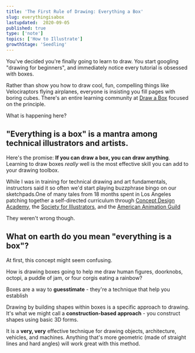 ```yaml
---
title: 'The First Rule of Drawing: Everything a Box'
slug: everythingisabox
lastupdated:  2020-09-05
published: true
type: ['note']
topics: ['How to Illustrate']
growthStage: 'Seedling'
---
```


You've decided you're finally going to learn to draw. You start googling "drawing for beginners", and immediately notice every tutorial is obsessed with boxes. 

Rather than show you how to draw cool, fun, compelling things like Velociraptors flying airplanes, everyone is insisting you fill pages with boring cubes. There's an entire  learning community at [Draw a Box](https://drawabox.com/) focused on the principle.

What is happening here?

## "Everything is a box" is a mantra among technical illustrators and artists.

Here's the promise: **If you can draw a box, you can draw anything**. Learning to draw boxes _really_ well is the most effective skill you can add to your drawing toolbox.

While I was in training for technical drawing and art fundamentals, instructors said it so often we'd start playing buzzphrase bingo on our sketchpads.<Footnote idName={1}>One of many tales from 18 months spent in Los Angeles patching together a self-directed curriculum through [Concept Design Academy](http://conceptdesignacad.com/), the [Society for Illustrators](https://si-la.org/classes/), and the [American Animation Guild](https://animationguild.org/)</Footnote>

They weren't wrong though.

## What on earth do you mean "everything is a box"?

At first, this concept might seem confusing.

How is drawing boxes going to help me draw human figures, doorknobs, octopi, a puddle of jam, or four corgis eating a rainbow?

Boxes are a way to __guesstimate__ - they're a technique that help you establish 

Drawing by building shapes within boxes is a specific approach to drawing. It's what we might call a **construction-based approach** - you construct shapes using basic 3D forms.

It is a __very, very__ effective technique for drawing objects, architecture, vehicles, and machines. Anything that's more geometric (made of straight lines and hard angles) will work great with this method.

